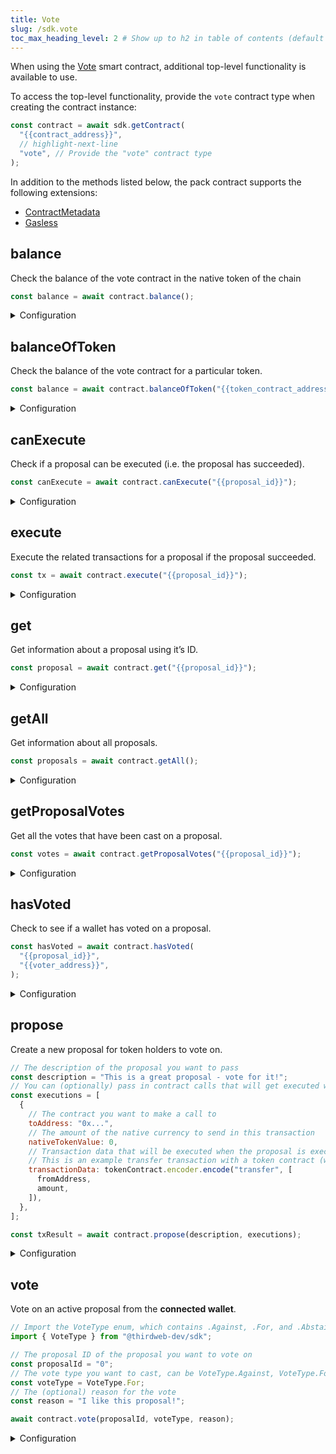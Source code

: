 ---
title: Vote
slug: /sdk.vote
toc_max_heading_level: 2 # Show up to h2 in table of contents (default is up to h3)
---

When using the [Vote](https://thirdweb.com/thirdweb.eth/VoteERC20) smart contract, additional top-level functionality is available to use.

To access the top-level functionality, provide the `vote` contract type when creating the contract instance:

```javascript
const contract = await sdk.getContract(
  "{{contract_address}}",
  // highlight-next-line
  "vote", // Provide the "vote" contract type
);
```

In addition to the methods listed below, the pack contract supports the following extensions:

- [ContractMetadata](/typescript/sdk.contractmetadata)
- [Gasless](/typescript/sdk.gasless)

## balance

Check the balance of the vote contract in the native token of the chain

```javascript
const balance = await contract.balance();
```

<details>
    <summary>Configuration</summary>
    <div>

### Return Value

```typescript
{
  symbol: string;
  value: BigNumber;
  name: string;
  decimals: number;
  displayValue: string;
}
```

</div>
</details>

## balanceOfToken

Check the balance of the vote contract for a particular token.

```javascript
const balance = await contract.balanceOfToken("{{token_contract_address}}");
```

<details>
    <summary>Configuration</summary>
    <div>

#### tokenAddress

The smart contract address of the token contract.

### Return Value

```typescript
{
  symbol: string;
  value: BigNumber;
  name: string;
  decimals: number;
  displayValue: string;
}
```

</div>
</details>

## canExecute

Check if a proposal can be executed (i.e. the proposal has succeeded).

```javascript
const canExecute = await contract.canExecute("{{proposal_id}}");
```

<details>
    <summary>Configuration</summary>
    <div>

#### proposalId

The ID of the proposal to check.

Must be a `string`.

### Return Value

Returns `true` if the proposal can be executed, `false` otherwise.

```typescript
boolean;
```

</div>
</details>

## execute

Execute the related transactions for a proposal if the proposal succeeded.

```javascript
const tx = await contract.execute("{{proposal_id}}");
```

<details>
    <summary>Configuration</summary>
    <div>

#### proposalId

The ID of the proposal to execute.

Must be a `string`.

</div>
</details>

## get

Get information about a proposal using it&rsquo;s ID.

```javascript
const proposal = await contract.get("{{proposal_id}}");
```

<details>
    <summary>Configuration</summary>
    <div>

#### proposalId

The ID of the proposal to get information about.

Must be a `string`.

### Return Value

```typescript
{
  /**
   * The unique identifier of the proposal.
   */
  proposalId: BigNumber;
  /**
   * The address of the wallet that created the proposal.
   */
  proposer: string;
  /**
   * The description of the proposal.
   */
  description: string;
  startBlock: BigNumber;
  endBlock: BigNumber;
  /**
   * The current state of the proposal.
   */
  state: {
    (Pending = 0),
      (Active = 1),
      (Canceled = 2),
      (Defeated = 3),
      (Succeeded = 4),
      (Queued = 5),
      (Expired = 6),
      (Executed = 7);
  }
  /**
   * All votes that have been cast on the proposal.
   */
  votes: {
    type: {
      (Against = 0), (For = 1), (Abstain = 2);
    }
    label: string;
    count: BigNumber;
  }
  [];
  /**
   * All executions that have been proposed for the proposal.
   */
  executions: {
    /**
     * The address of the contract that the proposal will execute a transaction on.
     * If the proposal is sending a token to a wallet, this address should be the address
     * of the wallet that will be receiving the tokens.
     */
    toAddress: string;
    /**
     * The amount of a native token that may be sent if a proposal is executing a token transfer.
     */
    nativeTokenValue: BigNumberish;
    /**
     * The transaction payload that will be executed if the proposal is approved.
     */
    transactionData: BytesLike;
  }
  [];
}
```

</div>
</details>

## getAll

Get information about all proposals.

```javascript
const proposals = await contract.getAll();
```

<details>
    <summary>Configuration</summary>
    <div>

### Return Value

Returns an array of `Proposal` objects with the following properties:

```typescript
{
  /**
   * The unique identifier of the proposal.
   */
  proposalId: BigNumber;
  /**
   * The address of the wallet that created the proposal.
   */
  proposer: string;
  /**
   * The description of the proposal.
   */
  description: string;
  startBlock: BigNumber;
  endBlock: BigNumber;
  /**
   * The current state of the proposal.
   */
  state: {
    (Pending = 0),
      (Active = 1),
      (Canceled = 2),
      (Defeated = 3),
      (Succeeded = 4),
      (Queued = 5),
      (Expired = 6),
      (Executed = 7);
  }
  /**
   * All votes that have been cast on the proposal.
   */
  votes: {
    type: {
      (Against = 0), (For = 1), (Abstain = 2);
    }
    label: string;
    count: BigNumber;
  }
  [];
  /**
   * All executions that have been proposed for the proposal.
   */
  executions: {
    /**
     * The address of the contract that the proposal will execute a transaction on.
     * If the proposal is sending a token to a wallet, this address should be the address
     * of the wallet that will be receiving the tokens.
     */
    toAddress: string;
    /**
     * The amount of a native token that may be sent if a proposal is executing a token transfer.
     */
    nativeTokenValue: BigNumberish;
    /**
     * The transaction payload that will be executed if the proposal is approved.
     */
    transactionData: BytesLike;
  }
  [];
}
[];
```

</div>
</details>

## getProposalVotes

Get all the votes that have been cast on a proposal.

```javascript
const votes = await contract.getProposalVotes("{{proposal_id}}");
```

<details>
    <summary>Configuration</summary>
    <div>

#### proposalId

The ID of the proposal to get votes for.

Must be a `string`.

### Return Value

Returns an array of `ProposalVote` objects containing the following properties:

```typescript
{
  type: {
    (Against = 0), (For = 1), (Abstain = 2);
  }
  label: string;
  count: BigNumber;
}
```

</div>
</details>

## hasVoted

Check to see if a wallet has voted on a proposal.

```javascript
const hasVoted = await contract.hasVoted(
  "{{proposal_id}}",
  "{{voter_address}}",
);
```

<details>
    <summary>Configuration</summary>
    <div>

#### proposalId

The ID of the proposal to check.

Must be a `string`

#### voterAddress

The address of the wallet to check if it has voted on the proposal.

Must be a `string`

</div>
</details>

## propose

Create a new proposal for token holders to vote on.

```javascript
// The description of the proposal you want to pass
const description = "This is a great proposal - vote for it!";
// You can (optionally) pass in contract calls that will get executed when the proposal is executed.
const executions = [
  {
    // The contract you want to make a call to
    toAddress: "0x...",
    // The amount of the native currency to send in this transaction
    nativeTokenValue: 0,
    // Transaction data that will be executed when the proposal is executed
    // This is an example transfer transaction with a token contract (which you would need to set up in code)
    transactionData: tokenContract.encoder.encode("transfer", [
      fromAddress,
      amount,
    ]),
  },
];

const txResult = await contract.propose(description, executions);
```

<details>
    <summary>Configuration</summary>
    <div>

#### description

The description of the proposal you want to pass.

Must be a `string`.

#### executions

An array of `ProposableExecution` objects defining what actions will be executed if this proposal passes.

A `ProposableExecution` object contains the following properties:

```typescript
{
  /**
   * The address of the contract that the proposal will execute a transaction on.
   * If the proposal is sending a token to a wallet, this address should be the address
   * of the wallet that will be receiving the tokens.
   */
  toAddress: string;
  /**
   * The amount of a native token that may be sent if a proposal is executing a token transfer.
   */
  nativeTokenValue: BigNumberish;
  /**
   * The transaction payload that will be executed if the proposal is approved.
   */
  transactionData: BytesLike;
}
```

</div>
</details>

## vote

Vote on an active proposal from the **connected wallet**.

```javascript
// Import the VoteType enum, which contains .Against, .For, and .Abstain
import { VoteType } from "@thirdweb-dev/sdk";

// The proposal ID of the proposal you want to vote on
const proposalId = "0";
// The vote type you want to cast, can be VoteType.Against, VoteType.For, or VoteType.Abstain
const voteType = VoteType.For;
// The (optional) reason for the vote
const reason = "I like this proposal!";

await contract.vote(proposalId, voteType, reason);
```

<details>
    <summary>Configuration</summary>
    <div>

#### proposalId

The ID of the proposal you want to vote on.

Must be a `string`.

#### voteType

The type of vote you want to cast.

Must be a `VoteType` enum value:

- Against = 0
- For = 1
- Abstain = 2

#### reason (optional)

A description of why you are voting the way you are.

Must be a `string`, but can be left blank.

</div>
</details>
